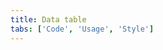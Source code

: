 ```yaml
---
title: Data table
tabs: ['Code', 'Usage', 'Style']
---
```


<ComponentCode
    name="Data table"
    component="data-table-v2" 
    variation="data-table-v2"
    codepen="MOEagV"
    hasReactVersion="true"
    hasAngularVersion="true"
    >
</ComponentCode>
<ComponentCode
    name="Expandable data table"
    component="data-table-v2" 
    variation="data-table-v2--expandable"
    codepen="gXGabM"
    hasReactVersion="true"
    hasAngularVersion="true"
    >
</ComponentCode>
<ComponentCode
    name="Data table with pagination"
    component="data-table-v2" 
    variation="data-table-v2--with-pager"
    codepen="pdWjva"
    hasReactVersion="true"
    >
</ComponentCode>
<ComponentCode
    name="Small data table"
    component="data-table-v2" 
    variation="data-table-v2--small"
    codepen="aVLvzX"
    hasReactVersion="true"
    >
</ComponentCode>
<ComponentCode
    name="Toolbar"
    component="toolbar" 
    variation="toolbar"
    codepen="yPzYNK"
    hasReactVersion="true"
    >
</ComponentCode>
<ComponentDocs component="data-table-v2"></ComponentDocs>
